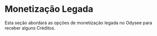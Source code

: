 # Monetização Legada

Esta seção abordará as opções de monetização legada no Odysee para receber alguns Créditos.

<CategoryCards/>
